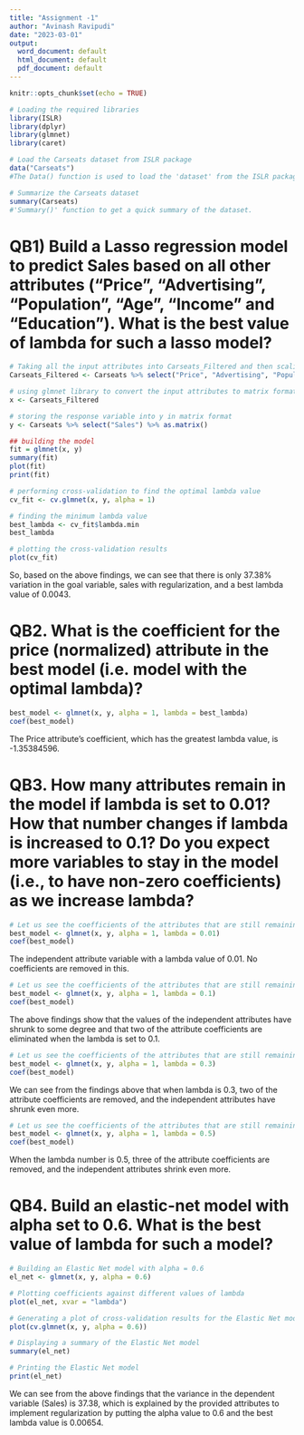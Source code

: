 ```yaml
---
title: "Assignment -1"
author: "Avinash Ravipudi"
date: "2023-03-01"
output:
  word_document: default
  html_document: default
  pdf_document: default
---
```


```r
knitr::opts_chunk$set(echo = TRUE)
```

```r
# Loading the required libraries 
library(ISLR)
library(dplyr)
library(glmnet)
library(caret)

# Load the Carseats dataset from ISLR package
data("Carseats")
#The Data() function is used to load the 'dataset' from the ISLR package

# Summarize the Carseats dataset
summary(Carseats)
#'Summary()' function to get a quick summary of the dataset.
```

# QB1) Build a Lasso regression model to predict Sales based on all other attributes ("Price", "Advertising",  "Population",  "Age",  "Income"  and  "Education").    What  is  the  best  value  of lambda for such a lasso model?
```r
# Taking all the input attributes into Carseats_Filtered and then scaling the input attributes.
Carseats_Filtered <- Carseats %>% select("Price", "Advertising", "Population", "Age", "Income", "Education") %>% scale(center = TRUE, scale = TRUE) %>% as.matrix()

# using glmnet library to convert the input attributes to matrix format.
x <- Carseats_Filtered

# storing the response variable into y in matrix format
y <- Carseats %>% select("Sales") %>% as.matrix()

## building the model
fit = glmnet(x, y) 
summary(fit)
plot(fit)
print(fit)

# performing cross-validation to find the optimal lambda value
cv_fit <- cv.glmnet(x, y, alpha = 1)

# finding the minimum lambda value
best_lambda <- cv_fit$lambda.min
best_lambda

# plotting the cross-validation results
plot(cv_fit)
```
So, based on the above findings, we can see that there is only 37.38% variation in the goal variable, sales with regularization, and a best lambda value of 0.0043.

# QB2. What is the coefficient for the price (normalized) attribute in the best model (i.e. model with the optimal lambda)?
```r
best_model <- glmnet(x, y, alpha = 1, lambda = best_lambda)
coef(best_model)
```
The Price attribute's coefficient, which has the greatest lambda value, is -1.35384596.

# QB3. How many attributes remain in the model if lambda is set to 0.01? How that number changes if lambda is increased to 0.1? Do you expect more variables to stay in the model (i.e., to have non-zero coefficients) as we increase lambda?
```r
# Let us see the coefficients of the attributes that are still remaining if lambda is set to 0.01.
best_model <- glmnet(x, y, alpha = 1, lambda = 0.01)
coef(best_model)
```
The independent attribute variable with a lambda value of 0.01. No coefficients are removed in this.


```r
# Let us see the coefficients of the attributes that are still remaining if lambda is set to 0.1.
best_model <- glmnet(x, y, alpha = 1, lambda = 0.1)
coef(best_model)
```
The above findings show that the values of the independent attributes have shrunk to some degree and that two of the attribute coefficients are eliminated when the lambda is set to 0.1.


```r
# Let us see the coefficients of the attributes that are still remaining if lambda is set to 0.3.
best_model <- glmnet(x, y, alpha = 1, lambda = 0.3)
coef(best_model)
```
We can see from the findings above that when lambda is 0.3, two of the attribute coefficients are removed, and the independent attributes have shrunk even more.


```r
# Let us see the coefficients of the attributes that are still remaining if lambda is set to 0.5.
best_model <- glmnet(x, y, alpha = 1, lambda = 0.5)
coef(best_model)
```
When the lambda number is 0.5, three of the attribute coefficients are removed, and the independent attributes shrink even more. 


# QB4. Build an elastic-net model with alpha set to 0.6. What is the best value of lambda for such a model?
```r
# Building an Elastic Net model with alpha = 0.6
el_net <- glmnet(x, y, alpha = 0.6)

# Plotting coefficients against different values of lambda
plot(el_net, xvar = "lambda")

# Generating a plot of cross-validation results for the Elastic Net model
plot(cv.glmnet(x, y, alpha = 0.6))

# Displaying a summary of the Elastic Net model
summary(el_net)

# Printing the Elastic Net model
print(el_net)

```

We can see from the above findings that the variance in the dependent variable (Sales) is 37.38, which is explained by the provided attributes to implement regularization by putting the alpha value to 0.6 and the best lambda value is 0.00654.